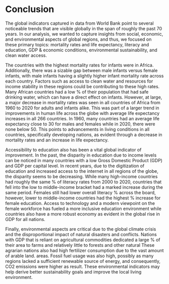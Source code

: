 # Conclusion

The global indicators captured in data from World Bank point to several noticeable trends that are visible globally in the span of roughly the past 70 years. In our analysis, we wanted to capture insights from social, economic, and environmental aspects of global regions, and thus, we focused on these primary topics: mortality rates and life expectancy, literacy and education, GDP & economic conditions, environmental sustainability, and clean water access. 

The countries with the highest mortality rates for infants were in Africa. Additionally, there was a sizable gap between male infants versus female infants, with male infants having a slightly higher infant mortality rate across each country. Factors such as access to clean water and resources for income stability in these regions could be contributing to these high rates. Many African countries had a low % of their population that had safe drinking water, which can have a direct effect on infants. However, at large, a major decrease in mortality rates was seen in all countries of Africa from 1960 to 2020 for adults and infants alike. This was part of a larger trend in improvements in human life across the globe with average life expectancy increases in all 266 countries. In 1960, many countries had an average life expectancy close to 30 for males and females while in 2020, there were none below 50. This points to advancements in living conditions in all countries, specifically developing nations, as evident through a decrease in mortality rates and an increase in life expectancy.

Accessibility to education also has been a vital global indicator of improvement. In the past, the disparity in education due to income levels can be noticed in many countries with a low Gross Domestic Product (GDP) and GDP per capital level.  In recent years, due to the digitization of education and increased access to the internet in all regions of the globe, the disparity seems to be decreasing. While many high-income countries had roughly the same % of literacy rates from 2000 to 2020, countries that fell into the low to middle-income bracket had a marked increase during the same period. Females still had lower overall literacy % across the board, however, lower to middle-income countries had the highest % increase for female education. Access to technology and a modern viewpoint on the female workforce has fueled a more inclusive education environment while countries also have a more robust economy as evident in the global rise in GDP for all nations. 

Finally, environmental aspects are critical due to the global climate crisis and the disproportional impact of natural disasters and conflicts. Nations with GDP that is reliant on agricultural commodities dedicated a large % of their area to farms and relatively little to forests and other natural These agrarian nations also had high fertilizer consumption due to the vast amount of arable land. areas. Fossil fuel usage was also high, possibly as many regions lacked a sufficient renewable source of energy, and consequently, CO2 emissions were higher as result. These environmental indicators may help derive better sustainability goals and improve the local living environment. 


